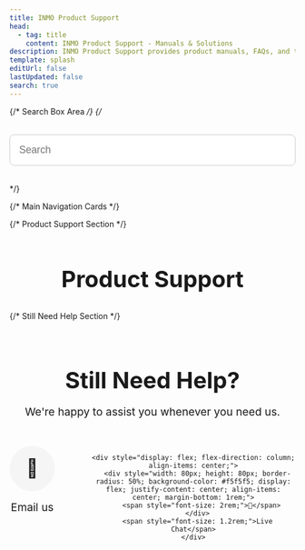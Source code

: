 ```yaml
---
title: INMO Product Support
head:
  - tag: title
    content: INMO Product Support - Manuals & Solutions
description: INMO Product Support provides product manuals, FAQs, and technical support to help you solve problems you may encounter.
template: splash
editUrl: false
lastUpdated: false
search: true
---
```



{/* Search Box Area */}
{/* <div class="search-container" style="margin: 2rem auto; max-width: 600px; text-align: center;">
  <input type="text" placeholder="Search" style="width: 100%; padding: 1rem; border-radius: 8px; border: 1px solid #ccc; font-size: 1.1rem;" />
</div> */}

{/* Main Navigation Cards */}
<CardGrid>
  <LinkCard 
    title="Orders"
    icon="document"
    href="/orders/"
  />
  <LinkCard 
    title="Manuals & Downloads"
    icon="open-book"
    href="/manuals/"
  />
  <LinkCard 
    title="Develop"
    icon="setting"
    href="/develop/"
  />
</CardGrid>

{/* Product Support Section */}
<div style="margin-top: 4rem; text-align: center;">
  <h2 style="font-size: 2.5rem; margin-bottom: 2rem;">Product Support</h2>
  
  <CardGrid>
    <ProductCard 
      title="INMO Air3"
      image="/images/products/inmo-air3-800x400.png"
      href="/products/air3/"
    />
    <ProductCard 
      title="INMO GO2"
      image="/images/products/inmo-go2-800x400.png"
      href="/products/go2/"
    />
    <ProductCard 
      title="INMO Air2"
      image="/images/products/inmo-air2-800x400.png"
      href="/products/air2/"
    />
    <ProductCard 
      title="INMO GO"
      image="/images/products/inmo-go-800x400.png"
      href="/products/go/"
    />
  </CardGrid>
</div>

{/* Still Need Help Section */}
<div style="margin-top: 5rem; text-align: center; padding-bottom: 3rem;">
  <h2 style="font-size: 2.5rem; margin-bottom: 1rem;">Still Need Help?</h2>
  <p style="font-size: 1.2rem; margin-bottom: 3rem;">We're happy to assist you whenever you need us.</p>
  
  <div style="display: flex; justify-content: center; gap: 4rem;">
    <div style="display: flex; flex-direction: column; align-items: center;">
      <div style="width: 80px; height: 80px; border-radius: 50%; background-color: #f5f5f5; display: flex; justify-content: center; align-items: center; margin-bottom: 1rem;">
        <span style="font-size: 2rem;">📧</span>
      </div>
      <span style="font-size: 1.2rem;">Email us</span>
    </div>
    
    <div style="display: flex; flex-direction: column; align-items: center;">
      <div style="width: 80px; height: 80px; border-radius: 50%; background-color: #f5f5f5; display: flex; justify-content: center; align-items: center; margin-bottom: 1rem;">
        <span style="font-size: 2rem;">💬</span>
      </div>
      <span style="font-size: 1.2rem;">Live Chat</span>
    </div>
  </div>
</div>